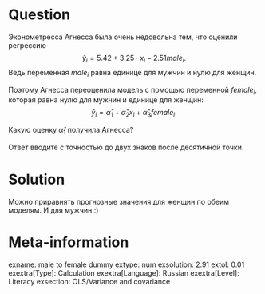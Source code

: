 Question
========

Эконометресса Агнесса была очень недовольна тем, что оценили регрессию 
$$
\hat y_i = 5.42 + 3.25 \cdot x_i - 2.51 male_i.
$$
Ведь переменная $male_i$ равна единице для мужчин и нулю для женщин. 

Поэтому Агнесса переоценила модель с помощью переменной $female_i$, 
которая равна нулю для мужчин и единице для женщин:
$$
\hat y_i = \hat\alpha_1 + \hat\alpha_2 x_i + \hat\alpha_3 female_i.
$$

Какую оценку $\hat\alpha_1$ получила Агнесса?

Ответ вводите с точностью до двух знаков после десятичной точки. 


Solution
========

Можно приравнять прогнозные значения для женщин по обеим моделям. И для мужчин :)

Meta-information
================
exname: male to female dummy
extype: num
exsolution: 2.91
extol: 0.01
exextra[Type]: Calculation
exextra[Language]: Russian
exextra[Level]: Literacy
exsection: OLS/Variance and covariance


